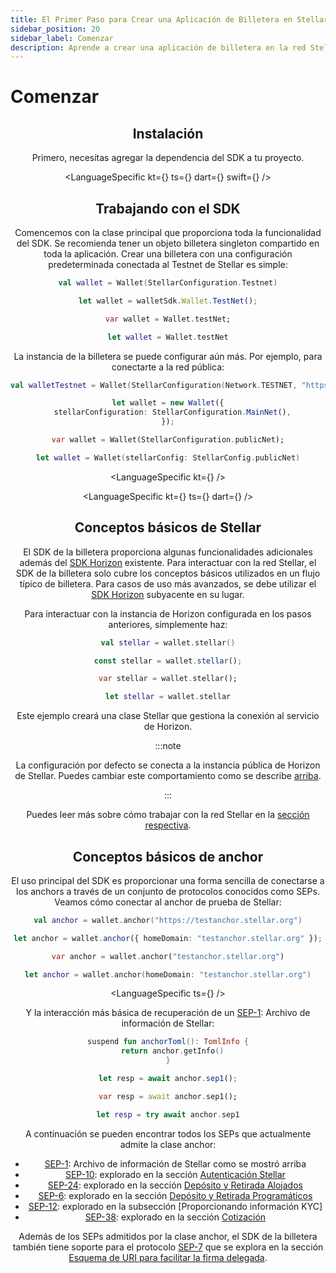 ```yaml
---
title: El Primer Paso para Crear una Aplicación de Billetera en Stellar con el Wallet SDK
sidebar_position: 20
sidebar_label: Comenzar
description: Aprende a crear una aplicación de billetera en la red Stellar con el Wallet SDK. Explora características clave, pasos de configuración, fundamentos de Stellar y conceptos básicos de anchor.
---
```


# Comenzar


<Header />

## Instalación

Primero, necesitas agregar la dependencia del SDK a tu proyecto.

<LanguageSpecific
  kt={<KtInstall />}
  ts={<TsInstall />}
  dart={<DartInstall />}
  swift={<SwiftInstall />}
/>

## Trabajando con el SDK

Comencemos con la clase principal que proporciona toda la funcionalidad del SDK. Se recomienda tener un objeto billetera singleton compartido en toda la aplicación. Crear una billetera con una configuración predeterminada conectada al Testnet de Stellar es simple:

<CodeExample>

```kotlin
val wallet = Wallet(StellarConfiguration.Testnet)
```

```ts
let wallet = walletSdk.Wallet.TestNet();
```

```dart
var wallet = Wallet.testNet;
```

```swift
let wallet = Wallet.testNet
```

</CodeExample>

La instancia de la billetera se puede configurar aún más. Por ejemplo, para conectarte a la red pública:

<CodeExample>

```kotlin
val walletTestnet = Wallet(StellarConfiguration(Network.TESTNET, "https://horizon-testnet.stellar.org"))
```

```typescript
let wallet = new Wallet({
  stellarConfiguration: StellarConfiguration.MainNet(),
});
```

```dart
var wallet = Wallet(StellarConfiguration.publicNet);
```

```swift
let wallet = Wallet(stellarConfig: StellarConfig.publicNet)
```

</CodeExample>

<LanguageSpecific kt={<KtHttpConfig />} />

<LanguageSpecific
  kt={<KtConfigClient />}
  ts={<TsConfigClient />}
  dart={<DartConfigClient />}
/>

## Conceptos básicos de Stellar

El SDK de la billetera proporciona algunas funcionalidades adicionales además del [SDK Horizon] existente. Para interactuar con la red Stellar, el SDK de la billetera solo cubre los conceptos básicos utilizados en un flujo típico de billetera. Para casos de uso más avanzados, se debe utilizar el [SDK Horizon] subyacente en su lugar.

Para interactuar con la instancia de Horizon configurada en los pasos anteriores, simplemente haz:

<CodeExample>

```kotlin
val stellar = wallet.stellar()
```

```typescript
const stellar = wallet.stellar();
```

```dart
var stellar = wallet.stellar();
```

```swift
let stellar = wallet.stellar
```

</CodeExample>

Este ejemplo creará una clase Stellar que gestiona la conexión al servicio de Horizon.

:::note

La configuración por defecto se conecta a la instancia pública de Horizon de Stellar. Puedes cambiar este comportamiento como se describe [arriba](#working-with-the-sdk).

:::

Puedes leer más sobre cómo trabajar con la red Stellar en la [sección respectiva](./stellar.mdx).

## Conceptos básicos de anchor

El uso principal del SDK es proporcionar una forma sencilla de conectarse a los anchors a través de un conjunto de protocolos conocidos como SEPs. Veamos cómo conectar al anchor de prueba de Stellar:

<CodeExample>

```kotlin
val anchor = wallet.anchor("https://testanchor.stellar.org")
```

```typescript
let anchor = wallet.anchor({ homeDomain: "testanchor.stellar.org" });
```

```dart
var anchor = wallet.anchor("testanchor.stellar.org")
```

```swift
let anchor = wallet.anchor(homeDomain: "testanchor.stellar.org")
```

</CodeExample>

<LanguageSpecific ts={<AllowHttpInfo />} />

Y la interacción más básica de recuperación de un [SEP-1]: Archivo de información de Stellar:

<CodeExample>

```kotlin
suspend fun anchorToml(): TomlInfo {
  return anchor.getInfo()
}
```

```typescript
let resp = await anchor.sep1();
```

```dart
var resp = await anchor.sep1();
```

```swift
let resp = try await anchor.sep1
```

</CodeExample>

A continuación se pueden encontrar todos los SEPs que actualmente admite la clase anchor:

- [SEP-1]: Archivo de información de Stellar como se mostró arriba
- [SEP-10]: explorado en la sección [Autenticación Stellar]
- [SEP-24]: explorado en la sección [Depósito y Retirada Alojados]
- [SEP-6]: explorado en la sección [Depósito y Retirada Programáticos]
- [SEP-12]: explorado en la subsección [Proporcionando información KYC]
- [SEP-38]: explorado en la sección [Cotización]

Además de los SEPs admitidos por la clase anchor, el SDK de la billetera también tiene soporte para el protocolo [SEP-7] que se explora en la sección [Esquema de URI para facilitar la firma delegada].

[sdk horizon]: /docs/tools/sdks
[sep-1]: https://github.com/stellar/stellar-protocol/blob/master/ecosystem/sep-0001.md
[sep-6]: https://github.com/stellar/stellar-protocol/blob/master/ecosystem/sep-0006.md
[sep-7]: https://github.com/stellar/stellar-protocol/blob/master/ecosystem/sep-0007.md
[sep-10]: https://github.com/stellar/stellar-protocol/blob/master/ecosystem/sep-0010.md
[sep-12]: https://github.com/stellar/stellar-protocol/blob/master/ecosystem/sep-0012.md
[sep-24]: https://github.com/stellar/stellar-protocol/blob/master/ecosystem/sep-0024.md
[sep-38]: https://github.com/stellar/stellar-protocol/blob/master/ecosystem/sep-0038.md
[autenticación stellar]: /docs/build/apps/wallet/sep10
[depósito y retirada alojados]: /docs/build/apps/wallet/sep24
[depósito y retirada programáticos]: /docs/build/apps/wallet/sep6
[proporcionar información kyc]: /docs/build/apps/wallet/sep6#providing-kyc-info
[cotización]: /docs/build/apps/wallet/sep38
[esquema de uri para facilitar la firma delegada]: /docs/build/apps/wallet/sep7
